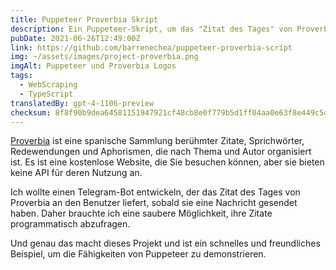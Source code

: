 ```yaml
---
title: Puppeteer Proverbia Skript
description: Ein Puppeteer-Skript, um das "Zitat des Tages" von Proverbia zu holen und es als JSON-Antwort über die Konsole (stdout) zurückzugeben.
pubDate: 2021-06-26T12:49:00Z
link: https://github.com/barrenechea/puppeteer-proverbia-script
img: ~/assets/images/project-proverbia.png
imgAlt: Puppeteer und Proverbia Logos
tags:
  - WebScraping
  - TypeScript
translatedBy: gpt-4-1106-preview
checksum: 8f8f90b9dea64581151947921cf48cb8e0f779b5d1ff04aa0e63f8e449c5d9e5
---
```


[Proverbia](https://proverbia.net) ist eine spanische Sammlung berühmter Zitate, Sprichwörter, Redewendungen und Aphorismen, die nach Thema und Autor organisiert ist. Es ist eine kostenlose Website, die Sie besuchen können, aber sie bieten keine API für deren Nutzung an.

Ich wollte einen Telegram-Bot entwickeln, der das Zitat des Tages von Proverbia an den Benutzer liefert, sobald sie eine Nachricht gesendet haben. Daher brauchte ich eine saubere Möglichkeit, ihre Zitate programmatisch abzufragen.

Und genau das macht dieses Projekt und ist ein schnelles und freundliches Beispiel, um die Fähigkeiten von Puppeteer zu demonstrieren.
